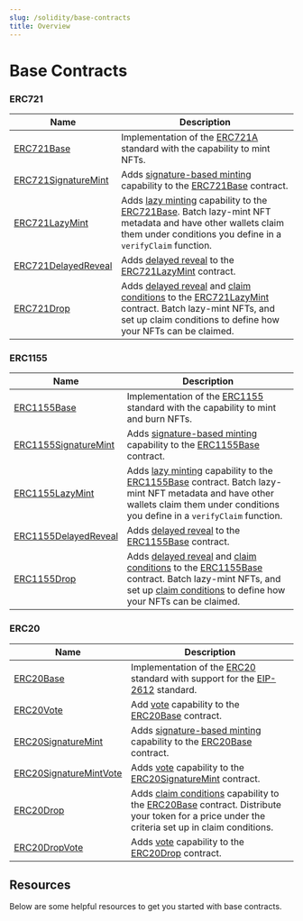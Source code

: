 ```yaml
---
slug: /solidity/base-contracts
title: Overview
---
```



# Base Contracts

### ERC721

| Name                                                                           | Description                                                                                                                                                                                                                                                                                                                    |
| ------------------------------------------------------------------------------ | ------------------------------------------------------------------------------------------------------------------------------------------------------------------------------------------------------------------------------------------------------------------------------------------------------------------------------ |
| [ERC721Base](/solidity/base-contracts/erc-721/erc721base)                   | Implementation of the [ERC721A](https://www.erc721a.org/) standard with the capability to mint NFTs.                                                                                                                                                                                                                           |
| [ERC721SignatureMint](/solidity/base-contracts/erc-721/erc721signaturemint) | Adds [signature-based minting](/sdk/advanced-features/on-demand-minting) capability to the [ERC721Base](/solidity/base-contracts/erc-721/erc721base) contract.                                                                                                                                                              |
| [ERC721LazyMint](/solidity/base-contracts/erc-721/erc721lazymint)           | Adds [lazy minting](/solidity/extension-contracts/lazymint) capability to the [ERC721Base](/solidity/base-contracts/erc-721/erc721base). Batch lazy-mint NFT metadata and have other wallets claim them under conditions you define in a `verifyClaim` function.                                                         |
| [ERC721DelayedReveal](/solidity/base-contracts/erc-721/erc721delayedreveal) | Adds [delayed reveal](/solidity/extension-contracts/delayedreveal) to the [ERC721LazyMint](/solidity/base-contracts/erc-721/erc721lazymint) contract.                                                                                                                                                                    |
| [ERC721Drop](/solidity/base-contracts/erc-721/erc721drop)                   | Adds [delayed reveal](/solidity/extension-contracts/delayedreveal) and [claim conditions](/solidity/extension-contracts/dropsinglephase) to the [ERC721LazyMint](/solidity/base-contracts/erc-721/erc721lazymint) contract. Batch lazy-mint NFTs, and set up claim conditions to define how your NFTs can be claimed. |

### ERC1155

| Name                                                                              | Description                                                                                                                                                                                                                                                                                                                                                                           |
| --------------------------------------------------------------------------------- | ------------------------------------------------------------------------------------------------------------------------------------------------------------------------------------------------------------------------------------------------------------------------------------------------------------------------------------------------------------------------------------- |
| [ERC1155Base](/solidity/base-contracts/erc-1155/erc1155base)                   | Implementation of the [ERC1155](https://eips.ethereum.org/EIPS/eip-1155) standard with the capability to mint and burn NFTs.                                                                                                                                                                                                                                                          |
| [ERC1155SignatureMint](/solidity/base-contracts/erc-1155/erc1155signaturemint) | Adds [signature-based minting](/sdk/advanced-features/on-demand-minting) capability to the [ERC1155Base](/solidity/base-contracts/erc-1155/erc1155base) contract.                                                                                                                                                                                                                  |
| [ERC1155LazyMint](/solidity/base-contracts/erc-1155/erc1155lazymint)           | Adds [lazy minting](/solidity/extension-contracts/lazymint) capability to the [ERC1155Base](/solidity/base-contracts/erc-1155/erc1155base) contract. Batch lazy-mint NFT metadata and have other wallets claim them under conditions you define in a `verifyClaim` function.                                                                                                    |
| [ERC1155DelayedReveal](/solidity/base-contracts/erc-1155/erc1155delayedreveal) | Adds [delayed reveal](/solidity/extension-contracts/delayedreveal) to the [ERC1155Base](/solidity/base-contracts/erc-1155/erc1155base) contract.                                                                                                                                                                                                                                |
| [ERC1155Drop](/solidity/base-contracts/erc-1155/erc1155drop)                   | Adds [delayed reveal](/solidity/extension-contracts/delayedreveal) and [claim conditions](/solidity/extension-contracts/dropsinglephase1155) to the [ERC1155Base](/solidity/base-contracts/erc-1155/erc1155base) contract. Batch lazy-mint NFTs, and set up [claim conditions](/solidity/extension-contracts/dropsinglephase1155) to define how your NFTs can be claimed. |

### ERC20

| Name                                                                                 | Description                                                                                                                                                                                                                                      |
| ------------------------------------------------------------------------------------ | ------------------------------------------------------------------------------------------------------------------------------------------------------------------------------------------------------------------------------------------------ |
| [ERC20Base](/solidity/base-contracts/erc-20/erc20base)                            | Implementation of the [ERC20](https://eips.ethereum.org/EIPS/eip-20) standard with support for the [EIP-2612](https://eips.ethereum.org/EIPS/eip-2612) standard.                                                                                 |
| [ERC20Vote](/solidity/base-contracts/erc-20/erc20vote)                            | Add [vote](https://github.com/thirdweb-dev/contracts/blob/main/contracts/openzeppelin-presets/token/ERC20/extensions/ERC20Votes.sol) capability to the [ERC20Base](/solidity/base-contracts/erc-20/erc20base) contract.                       |
| [ERC20SignatureMint](/solidity/base-contracts/erc-20/erc20signaturemint)          | Adds [signature-based minting](/sdk/advanced-features/on-demand-minting) capability to the [ERC20Base](/solidity/base-contracts/erc-20/erc20base) contract.                                                                                   |
| [ERC20SignatureMintVote](/solidity/base-contracts/erc-20/erc20signaturemint-vote) | Adds [vote](https://github.com/thirdweb-dev/contracts/blob/main/contracts/openzeppelin-presets/token/ERC20/extensions/ERC20Votes.sol) capability to the [ERC20SignatureMint](/solidity/base-contracts/erc-20/erc20signaturemint) contract.    |
| [ERC20Drop](/solidity/base-contracts/erc-20/erc20drop)                            | Adds [claim conditions](/solidity/extension-contracts/dropsinglephase) capability to the [ERC20Base](/solidity/base-contracts/erc-20/erc20base) contract. Distribute your token for a price under the criteria set up in claim conditions. |
| [ERC20DropVote](/solidity/base-contracts/erc-20/erc20drop-vote)                   | Adds [vote](https://github.com/thirdweb-dev/contracts/blob/main/contracts/openzeppelin-presets/token/ERC20/extensions/ERC20Votes.sol) capability to the [ERC20Drop](/solidity/base-contracts/erc-20/erc20drop) contract.                      |

## Resources

Below are some helpful resources to get you started with base contracts.

<div className="row" style={{ marginBottom: 24 }}>
  <div className="col col--6" style={{ marginTop: 8 }}>
    <QuickstartCard
      name="Get Started: Customize a Base Contract"
      link="https://portal.thirdweb.com/getting-started/contracts"
      image="/assets/icons/education.png"
    />
  </div>
  <div className="col col--6" style={{ marginTop: 8 }}>
    <QuickstartCard
      name="Guide: Build A MAYC Clone by Customizing Base Contracts"
      link="https://blog.thirdweb.com/guides/create-an-mayc-collection-clone/"
      image="/assets/icons/education.png"
    />
  </div>
</div>
